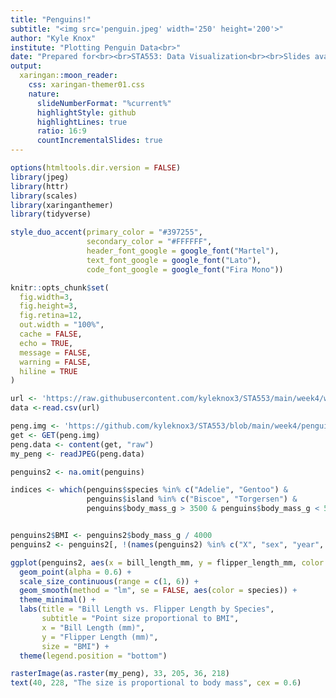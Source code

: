 ```yaml
---
title: "Penguins!"
subtitle: "<img src='penguin.jpeg' width='250' height='200'>"
author: "Kyle Knox"
institute: "Plotting Penguin Data<br>"
date: "Prepared for<br><br>STA553: Data Visualization<br><br>Slides available at: [RPubs URL](https://your-RPubs-url) AND [GitHub URL](https://your-GitHub-url)"
output:
  xaringan::moon_reader:
    css: xaringan-themer01.css
    nature:
      slideNumberFormat: "%current%"
      highlightStyle: github
      highlightLines: true
      ratio: 16:9
      countIncrementalSlides: true
---
```


```r
options(htmltools.dir.version = FALSE)
library(jpeg)
library(httr)
library(scales)
library(xaringanthemer)
library(tidyverse)

style_duo_accent(primary_color = "#397255",
                 secondary_color = "#FFFFFF",
                 header_font_google = google_font("Martel"),
                 text_font_google = google_font("Lato"),
                 code_font_google = google_font("Fira Mono"))

knitr::opts_chunk$set(
  fig.width=3, 
  fig.height=3, 
  fig.retina=12,
  out.width = "100%",
  cache = FALSE,
  echo = TRUE,
  message = FALSE, 
  warning = FALSE,
  hiline = TRUE
)
```
```r
url <- 'https://raw.githubusercontent.com/kyleknox3/STA553/main/week4/w03-penguins.csv'
data <-read.csv(url)

peng.img <- 'https://github.com/kyleknox3/STA553/blob/main/week4/penguin.jpeg?raw=true'
get <- GET(peng.img)
peng.data <- content(get, "raw")
my_peng <- readJPEG(peng.data)

penguins2 <- na.omit(penguins)

indices <- which(penguins$species %in% c("Adelie", "Gentoo") &
                 penguins$island %in% c("Biscoe", "Torgersen") &
                 penguins$body_mass_g > 3500 & penguins$body_mass_g < 5000)


penguins2$BMI <- penguins2$body_mass_g / 4000
penguins2 <- penguins2[, !(names(penguins2) %in% c("X", "sex", "year", "body_mass_g"))]

ggplot(penguins2, aes(x = bill_length_mm, y = flipper_length_mm, color = species, size = BMI)) +
  geom_point(alpha = 0.6) +
  scale_size_continuous(range = c(1, 6)) +
  geom_smooth(method = "lm", se = FALSE, aes(color = species)) +
  theme_minimal() +
  labs(title = "Bill Length vs. Flipper Length by Species",
       subtitle = "Point size proportional to BMI",
       x = "Bill Length (mm)",
       y = "Flipper Length (mm)",
       size = "BMI") +
  theme(legend.position = "bottom")

rasterImage(as.raster(my_peng), 33, 205, 36, 218)
text(40, 228, "The size is proportional to body mass", cex = 0.6)
```